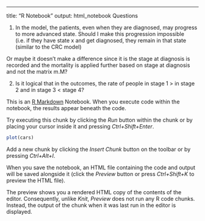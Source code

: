 ---
title: "R Notebook"
output: html_notebook
Questions

1. In the model, the patients, even when they are diagnosed, may progress to more advanced state. Should I make this progression impossible (i.e. if they have state x and get diagnosed, they remain in that state (similar to the CRC model)

Or maybe it doesn't make a difference since it is the stage at diagnosis is recorded and the mortality is applied further based on stage at diagnosis and not the matrix m.M?

2. Is it logical that in the outcomes, the rate of people in stage 1 > in stage 2 and in stage 3 < stage 4?


This is an [R Markdown](http://rmarkdown.rstudio.com) Notebook. When you execute code within the notebook, the results appear beneath the code. 

Try executing this chunk by clicking the *Run* button within the chunk or by placing your cursor inside it and pressing *Ctrl+Shift+Enter*. 

```r
plot(cars)
```

Add a new chunk by clicking the *Insert Chunk* button on the toolbar or by pressing *Ctrl+Alt+I*.

When you save the notebook, an HTML file containing the code and output will be saved alongside it (click the *Preview* button or press *Ctrl+Shift+K* to preview the HTML file).

The preview shows you a rendered HTML copy of the contents of the editor. Consequently, unlike *Knit*, *Preview* does not run any R code chunks. Instead, the output of the chunk when it was last run in the editor is displayed.
